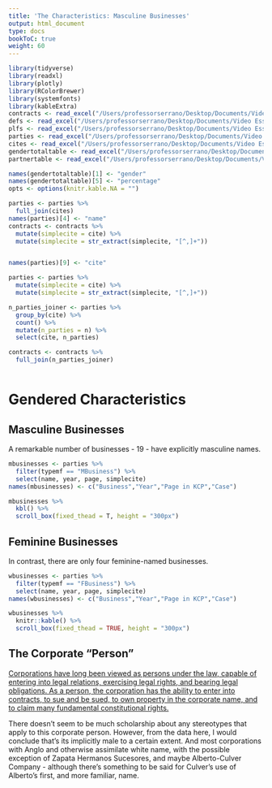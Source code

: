 ```yaml
---
title: 'The Characteristics: Masculine Businesses'
output: html_document
type: docs
bookToC: true
weight: 60
---
```



```r
library(tidyverse)
library(readxl)
library(plotly)
library(RColorBrewer) 
library(systemfonts)
library(kableExtra)
contracts <- read_excel("/Users/professorserrano/Desktop/Documents/Video Essays/Law/contracts_gender_r_2.xlsx")
defs <- read_excel("/Users/professorserrano/Desktop/Documents/Video Essays/Law/defs_r.xlsx")
plfs <- read_excel("/Users/professorserrano/Desktop/Documents/Video Essays/Law/plfs_r.xlsx")
parties <- read_excel("/Users/professorserrano/Desktop/Documents/Video Essays/Law/parties_r.xlsx")
cites <- read_excel("/Users/professorserrano/Desktop/Documents/Video Essays/Law/cites_for_contracts.xlsx")
gendertotaltable <- read_excel("/Users/professorserrano/Desktop/Documents/Video Essays/Law/gendertotaltable.xlsx")
partnertable <- read_excel("/Users/professorserrano/Desktop/Documents/Video Essays/Law/partner_table.xlsx")

names(gendertotaltable)[1] <- "gender"
names(gendertotaltable)[5] <- "percentage"
opts <- options(knitr.kable.NA = "")

parties <- parties %>%
  full_join(cites)
names(parties)[4] <- "name"
contracts <- contracts %>%
  mutate(simplecite = cite) %>%
  mutate(simplecite = str_extract(simplecite, "[^,]+"))


names(parties)[9] <- "cite"

parties <- parties %>%
  mutate(simplecite = cite) %>%
  mutate(simplecite = str_extract(simplecite, "[^,]+"))

n_parties_joiner <- parties %>%
  group_by(cite) %>%
  count() %>%
  mutate(n_parties = n) %>%
  select(cite, n_parties)

contracts <- contracts %>%
  full_join(n_parties_joiner)



```

# Gendered Characteristics

## Masculine Businesses

A remarkable number of businesses - 19 - have explicitly masculine names. 

```r
mbusinesses <- parties %>%
  filter(typemf == "MBusiness") %>%
  select(name, year, page, simplecite)
names(mbusinesses) <- c("Business","Year","Page in KCP","Case")

mbusinesses %>%
  kbl() %>%
  scroll_box(fixed_thead = T, height = "300px") 

```
## Feminine Businesses

In contrast, there are only four feminine-named businesses.

```r
wbusinesses <- parties %>%
  filter(typemf == "FBusiness") %>%
  select(name, year, page, simplecite)
names(wbusinesses) <- c("Business","Year","Page in KCP","Case")

wbusinesses %>%
  knitr::kable() %>%
  scroll_box(fixed_thead = TRUE, height = "300px") 

```

## The Corporate "Person"

[Corporations have long been viewed as persons under the law, capable of entering into legal relations, exercising legal rights, and bearing legal obligations. As a person, the corporation has the ability to enter into contracts, to sue and be sued, to own property in the corporate name, and to claim many fundamental constitutional rights.](https://www-cambridge-org.proxy.library.upenn.edu/core/books/corporate-personhood/legal-theories-of-the-corporate-person/572091A4C89C69E718737AAFA8C331FE)

There doesn't seem to be much scholarship about any stereotypes that apply to this corporate person. However, from the data here, I would conclude that's its implicitly male to a certain extent. And most corporations with Anglo and otherwise assimilate white name, with the possible exception of Zapata Hermanos Sucesores, and maybe Alberto-Culver Company - although there's something to be said for Culver's use of Alberto's first, and more familiar, name.
